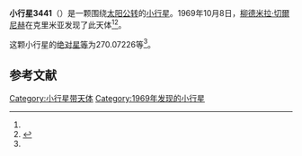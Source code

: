 {{Infobox planet
| bgcolour = #FFFFC0
| name = 3441 Pochaina
| symbol = 
| image = 
| caption = 
| discovery = yes
| discovery_ref = 
| discoverer = [[柳德米拉·切爾尼赫|柳德米拉·切爾尼赫]]
| discovery_site = [[克里米亚|克里米亚]] 
| discovered = 1969年10月8日
| designations = yes
| mp_name = 
| named_after = 
| alt_names = 1969 TS1/ 1974 QS3 / 1977 DW9 / 1980 TG14 / 1985 RQ4
| mp_category = [[主带小行星|主带小行星]]
| orbit_ref = <ref name="a">[http://ssd.jpl.nasa.gov/sbdb.cgi?sstr=3441 3441 Pochaina] {{Wayback|url=http://ssd.jpl.nasa.gov/sbdb.cgi?sstr=3441 |date=20210717064747 }}，小行星數據庫瀏覽器（JPL Small-Body Database Browser）－[[美国国家航空航天局|美国国家航空航天局]]喷气推进实验室</ref>
| epoch = 2456400.5 (2013年4月18日更新)
| aphelion = {{convert|3.6707290|AU|km|3|abbr=on|lk=out}}
| perihelion = {{convert|2.5382088|AU|km|3|abbr=on}}
| semimajor = {{convert|3.1044689|AU|km|3|abbr=on}}
| eccentricity = 0.1824016
| period = 1997.925931 [[日|日]]<br />5.47[[儒略年|儒略年]]
| avg_speed = 
| inclination = 2.76499
| asc_node = 112.93429
| mean_anomaly = 
| arg_peri = 270.07226
| satellites = 
| physical_characteristics = yes
| dimensions = 
| mass = 
| density = 
| surface_grav = 
| escape_velocity = 
| sidereal_day = 
| axial_tilt = 
| pole_ecliptic_lat = 
| pole_ecliptic_lon = 
| albedo = 
| temperatures= 
| temp_name1 = 
| mean_temp_1 = 
| max_temp_1 = 
| temp_name2 = 
| max_temp_2 = 
| spectral_type = 
| abs_magnitude = 270.07226
}}

'''小行星3441'''（{{lang-en|3441 Pochaina}}）是一颗围绕[[太阳|太阳]][[公转|公转]]的[[小行星|小行星]]。1969年10月8日，[[柳德米拉·切爾尼赫|柳德米拉·切爾尼赫]]在克里米亚发现了此天体<ref name="a" /><ref>{{cite news|title=小行星列表|url=http://cfa-www.harvard.edu/iau/lists/NumberedMPs.txt|accessdate=2013-07-08|newspaper=哈佛大学|archive-date=2008-05-17|archive-url=https://web.archive.org/web/20080517010638/http://cfa-www.harvard.edu/iau/lists/NumberedMPs.txt|dead-url=no}}</ref>。

这颗小行星的[[绝对星等|绝对星等]]为270.07226等<ref name="a" />。

==参考文献==
{{reflist}}
{{Minor Planet Number|[[小行星3440|小行星3440]]|[[小行星3442|小行星3442]]}}

{{小天体}}

[[Category:小行星带天体|Category:小行星带天体]]
[[Category:1969年发现的小行星|Category:1969年发现的小行星]]

{{asteroid-stub}}